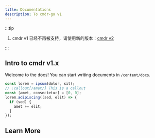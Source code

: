 ```yaml
---
title: Documentations
description: To cmdr-go v1
---
```


:::tip

1. cmdr v1 已经不再被支持，请使用新的版本：[cmdr v2](./cmdr.v2)

:::

## Intro to cmdr v1.x

Welcome to the docs! You can start writing documents in `/content/docs`.

```js
const lorem = ipsum(dolor, sit);
// !callout[/amet/] This is a callout
const [amet, consectetur] = [0, 0];
lorem.adipiscing((sed, elit) => {
  if (sed) {
    amet += elit;
  }
});
```

## Learn More

<Cards>
  <Card title="Learn more about Code Hike" href="https://codehike.org/docs" />
  <Card title="Learn more about Fumadocs" href="https://fumadocs.vercel.app" />
</Cards>
